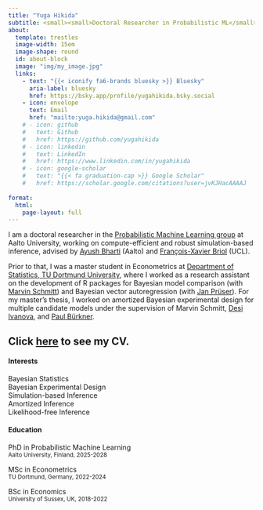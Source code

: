 ```yaml
---
title: "Yuga Hikida"
subtitle: <small><small>Doctoral Researcher in Probabilistic ML</small></small>
about:
  template: trestles
  image-width: 15em
  image-shape: round
  id: about-block
  image: "img/my_image.jpg"
  links:
    - text: "{{< iconify fa6-brands bluesky >}} Bluesky"
      aria-label: bluesky
      href: https://bsky.app/profile/yugahikida.bsky.social
    - icon: envelope
      text: Email
      href: "mailto:yuga.hikida@gmail.com"
    # - icon: github
    #   text: Github
    #   href: https://github.com/yugahikida
    # - icon: linkedin
    #   text: LinkedIn
    #   href: https://www.linkedin.com/in/yugahikida
    # - icon: google-scholar
    #   text: "{{< fa graduation-cap >}} Google Scholar"
    #   href: https://scholar.google.com/citations?user=jvKJHacAAAAJ
    
format:
  html:
    page-layout: full
---
```

::: {#about-block}
I am a doctoral researcher in the [Probabilistic Machine Learning group](https://research.cs.aalto.fi/pml/) 
at Aalto University, working on compute-efficient and robust 
simulation-based inference, advised by [Ayush Bharti](https://bharti-ayush.github.io/) (Aalto) and [François-Xavier Briol](https://fxbriol.github.io/) (UCL).

Prior to that, I was a master student in Econometrics at [Department of Statistics,
TU Dortmund University](https://statistik.tu-dortmund.de/en/department/), 
where I worked as a research assistant on the development of R packages for 
Bayesian model comparison (with [Marvin Schmitt](https://www.marvinschmitt.com/)) 
and Bayesian vector autoregression (with [Jan Prüser](https://sites.google.com/view/janprueser/welcome)).
For my master's thesis, I worked on amortized Bayesian experimental design 
for multiple candidate models under the supervision of Marvin Schmitt,
[Desi Ivanova](https://desirivanova.com/), and [Paul Bürkner](https://paulbuerkner.com/).

Click [here](cv/index.qmd) to see my CV.
---
::::{.grid}
::: {.g-col-12 .g-col-sm-6}
#### Interests
Bayesian Statistics <br>
Bayesian Experimental Design <br>
Simulation-based Inference <br>
Amortized Inference <br>
Likelihood-free Inference
:::
::: {.g-col-12 .g-col-sm-6}
#### Education
::: {.smaller}
PhD in Probabilistic Machine Learning <br>
<small>Aalto University, Finland, 2025-2028</small>

MSc in Econometrics<br>
<small>TU Dortmund, Germany, 2022-2024</small>

BSc in Economics<br>
<small>University of Sussex, UK, 2018-2022</small>
:::
:::
::::

:::

